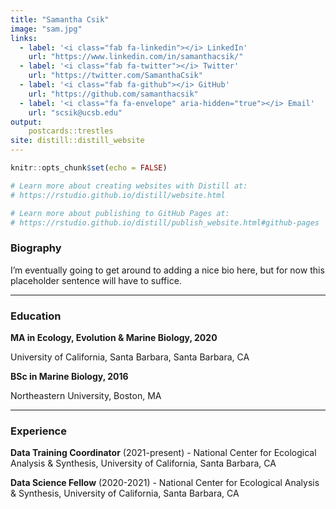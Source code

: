 ```yaml
---
title: "Samantha Csik"
image: "sam.jpg"
links:
  - label: '<i class="fab fa-linkedin"></i> LinkedIn'
    url: "https://www.linkedin.com/in/samanthacsik/"
  - label: '<i class="fab fa-twitter"></i> Twitter'
    url: "https://twitter.com/SamanthaCsik"
  - label: '<i class="fab fa-github"></i> GitHub'
    url: "https://github.com/samanthacsik"
  - label: '<i class="fa fa-envelope" aria-hidden="true"></i> Email'
    url: "scsik@ucsb.edu"
output:
    postcards::trestles
site: distill::distill_website
---
```


```r
knitr::opts_chunk$set(echo = FALSE)

# Learn more about creating websites with Distill at:
# https://rstudio.github.io/distill/website.html

# Learn more about publishing to GitHub Pages at:
# https://rstudio.github.io/distill/publish_website.html#github-pages

```

### Biography     

I'm eventually going to get around to adding a nice bio here, but for now this placeholder sentence will have to suffice.

--------------------------------------------------------------------------------------------------------------------------------------------

### Education

**MA in Ecology, Evolution & Marine Biology, 2020**

University of California, Santa Barbara, Santa Barbara, CA

**BSc in Marine Biology, 2016**                               

Northeastern University, Boston, MA

--------------------------------------------------------------------------------------------------------------------------------------------

### Experience

**Data Training Coordinator** (2021-present) - National Center for Ecological Analysis & Synthesis, University of California, Santa Barbara, CA

**Data Science Fellow** (2020-2021) - National Center for Ecological Analysis & Synthesis, University of California, Santa Barbara, CA


